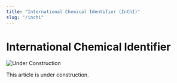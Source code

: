 ```yaml
---
title: "International Chemical Identifier (InChI)"
slug: "/inchi"
---
```



# International Chemical Identifier

![Under Construction](/img/Constr_2bl.png)

This article is under construction.
